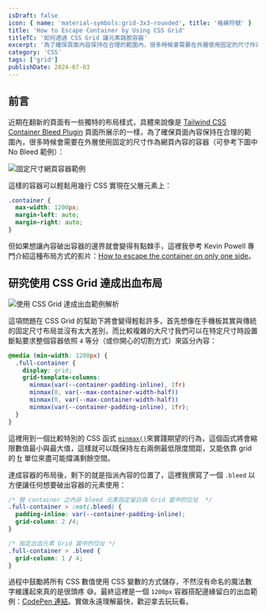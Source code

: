 ```yaml
---
isDraft: false
icon: { name: 'material-symbols:grid-3x3-rounded', title: '格線符號' }
title: 'How to Escape Container by Using CSS Grid'
titleTC: '如何透過 CSS Grid 讓元素跳脫容器'
excerpt: '為了確保頁面內容保持在合理的範圍內，很多時候會需要在外層使用固定的尺寸作為網頁內容的容器。而近期在翻新的頁面有一些獨特的布局樣式，透過 CSS Grid 來更靈活的讓容器內容也能跳脫安排在各處，主要參考 Kevin Powell 的做法。'
category: 'CSS'
tags: ['grid']
publishDate: 2024-07-03
---
```


## 前言

近期在翻新的頁面有一些獨特的布局樣式，具體來說像是 [Tailwind CSS Container Bleed Plugin](https://bustoutsolutions.github.io/tailwindcss-container-bleed/) 頁面所展示的一樣，為了確保頁面內容保持在合理的範圍內，很多時候會需要在外層使用固定的尺寸作為網頁內容的容器（可參考下圖中 No Bleed 範例）：

![固定尺寸網頁容器範例](./container-demo.webp)

這樣的容器可以輕鬆用幾行 CSS 實現在父層元素上：

```css
.container {
  max-width: 1200px;
  margin-left: auto;
  margin-right: auto;
}
```

但如果想讓內容破出容器的邊界就會變得有點棘手，這裡我參考 Kevin Powell 專門介紹這種布局方式的影片：[How to escape the container on only one side](https://www.youtube.com/watch?v=Ivk8Blw2VTI)。

## 研究使用 CSS Grid 達成出血布局

![使用 CSS Grid 達成出血範例解析](./grid-example.webp '使用 CSS Grid 達成出血範例解析')

這項問題在 CSS Grid 的幫助下將會變得輕鬆許多，首先想像在手機板其實與傳統的固定尺寸布局並沒有太大差別，而比較複雜的大尺寸我們可以在特定尺寸時設置斷點要求整個容器依照 `4` 等分（或你開心的切割方式）來區分內容：

```css
@media (min-width: 1200px) {
  .full-container {
    display: grid;
    grid-template-columns:
      minmax(var(--container-padding-inline), 1fr)
      minmax(0, var(--max-container-width-half))
      minmax(0, var(--max-container-width-half))
      minmax(var(--container-padding-inline), 1fr);
  }
}
```

這裡用到一個比較特別的 CSS 函式 [`minmax()`](https://developer.mozilla.org/en-US/docs/Web/CSS/minmax)來實踐期望的行為，這個函式將會縮限數值最小與最大值，這樣就可以既保持左右兩側最低限度間距，又能依靠 grid 的 [fr](https://developer.mozilla.org/en-US/docs/Web/CSS/CSS_grid_layout/Basic_concepts_of_grid_layout#the_fr_unit) 單位來盡可能撐滿剩餘空間。

達成容器的布局後，剩下的就是指派內容的位置了，這裡我撰寫了一個 `.bleed` 以方便讓任何想要破出容器的元素使用：

```css
/* 替 container 之內非 bleed 元素指定留白與 Grid 當中的位址  */
.full-container > :not(.bleed) {
  padding-inline: var(--container-padding-inline);
  grid-column: 2 /4;
}
```

```css
/* 指定出血元素 Grid 當中的位址 */
.full-container > .bleed {
  grid-column: 1 / 4;
}
```

過程中鼓勵將所有 CSS 數值使用 CSS 變數的方式儲存，不然沒有命名的魔法數字維護起來真的是很頭疼 😅。最終這裡是一個 `1200px` 容器搭配邊緣留白的出血範例：[CodePen 連結](https://codepen.io/riecball/pen/JjqgvzQ)。實做永遠理解最快，歡迎拿去玩玩看。

